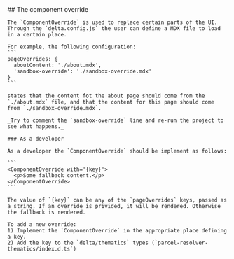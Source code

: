 
<Block>
  <ContentBlockProse>
    ## The component override

    The `ComponentOverride` is used to replace certain parts of the UI.  
    Through the `delta.config.js` the user can define a MDX file to load in a certain place.

    For example, the following configuration:
    ```
    pageOverrides: {
      aboutContent: './about.mdx',
      'sandbox-override': './sandbox-override.mdx'
    }
    ```

    states that the content fot the about page should come from the `./about.mdx` file, and that the content for this page should come from `./sandbox-override.mdx`.

    _Try to comment the `sandbox-override` line and re-run the project to see what happens._

    ### As a developer

    As a developer the `ComponentOverride` should be implement as follows:

    ```
    <ComponentOverride with='{key}'>
      <p>Some fallback content.</p>
    </ComponentOverride>
    ```

    The value of `{key}` can be any of the `pageOverrides` keys, passed as a string. If an override is privided, it will be rendered. Otherwise the fallback is rendered.

    To add a new override:
    1) Implement the `ComponentOverride` in the appropriate place defining a key.
    2) Add the key to the `delta/thematics` types (`parcel-resolver-thematics/index.d.ts`)
  </ContentBlockProse>
</Block>
